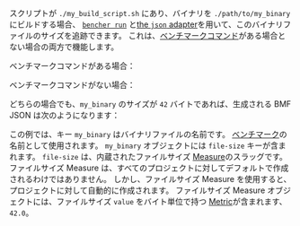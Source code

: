 
スクリプトが `./my_build_script.sh` にあり、バイナリを `./path/to/my_binary` にビルドする場合、
<code><a href="/ja/docs/explanation/bencher-run/">bencher run</a></code>
と[the `json` adapter][json adapter]を用いて、このバイナリファイルのサイズを追跡できます。
これは、[ベンチマークコマンド][bencher run]がある場合とない場合の両方で機能します。

ベンチマークコマンドがある場合：
<CmdExample />

ベンチマークコマンドがない場合：
<NoCmdExample />

どちらの場合でも、`my_binary` のサイズが `42` バイトであれば、生成される BMF JSON は次のようになります：

<JsonExample />

この例では、キー `my_binary` はバイナリファイルの名前です。
[ベンチマーク][benchmark]の名前として使用されます。
`my_binary` オブジェクトには `file-size` キーが含まれます。
`file-size` は、内蔵されたファイルサイズ [Measure][measure]のスラッグです。
ファイルサイズ Measure は、すべてのプロジェクトに対してデフォルトで作成されるわけではありません。
しかし、ファイルサイズ Measure を使用すると、プロジェクトに対して自動的に作成されます。
ファイルサイズ Measure オブジェクトには、ファイルサイズ `value` をバイト単位で持つ [Metric][metric]が含まれます、`42.0`。

[json adapter]: /ja/docs/explanation/adapters/#-json
[bencher run]: /ja/docs/explanation/bencher-run/#benchmark-command

[benchmark]: /ja/docs/explanation/benchmarking/#benchmark
[measure]: /ja/docs/explanation/benchmarking/#measure
[metric]: /ja/docs/explanation/benchmarking/#metrics